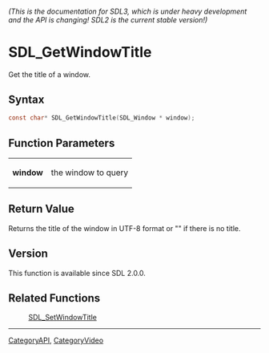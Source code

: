 ====== (This is the documentation for SDL3, which is under heavy development and the API is changing! SDL2 is the current stable version!) ======
= SDL_GetWindowTitle =

Get the title of a window.

== Syntax ==

<syntaxhighlight lang='c'>
const char* SDL_GetWindowTitle(SDL_Window * window);
</syntaxhighlight>

== Function Parameters ==

{|
|'''window'''
|the window to query
|}

== Return Value ==

Returns the title of the window in UTF-8 format or "" if there is no title.

== Version ==

This function is available since SDL 2.0.0.

== Related Functions ==

:[[SDL_SetWindowTitle]]

----
[[CategoryAPI]], [[CategoryVideo]]


